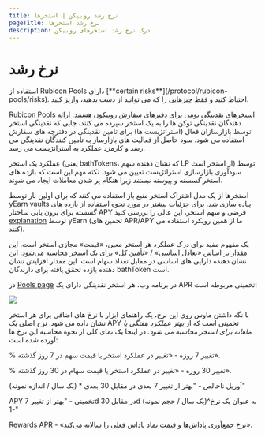 ```yaml
---
title: نرخ رشد روبیکن | استخرها
pageTitle: نرخ رشد استخرها
description: درک نرخ رشد استخرهای روبیکن
---
```


# نرخ رشد


<Callout type="warning" title="اعلامیه">
استفاده از Rubicon Pools دارای [**certain risks**](/protocol/rubicon-pools/risks). احتیاط کنید و فقط چیزهایی را که می توانید از دست بدهید، واریز کنید.
</Callout>


[Rubicon Pools](/docs/protocol/rubicon-pools/rubicon-pools) استخرهای نقدینگی بومی برای دفترهای سفارش روبیکون هستند. ارائه دهندگان نقدینگی توکن ها را به یک استخر سپرده می کنند، جایی که نقدینگی استخر توسط بازارسازان فعال (استراتژیست ها) برای تامین نقدینگی در دفترچه های سفارش استفاده می شود. سود حاصل از فعالیت های بازارساز به تامین کنندگان نقدینگی می رسد و کارمزد عملکرد به استراتژیست می رسد.

عملکرد یک استخر (یعنی bathTokens، که نشان دهنده سهم LP از استخر است) توسط سودآوری بازارسازی استراتژیست تعیین می شود. نکته مهم این است که بازده های استخر _گسسته و پیوسته نیستند_ زیرا هنگام پر شدن معاملات ایجاد می شوند.

استخرها از یک مدل اشتراک استخر منبع باز استفاده می کنند که برای اولین بار توسط yEarn vaults پیاده سازی شد. برای جزئیات بیشتر در مورد نحوه استفاده از بازده های گسسته برای برون یابی ساختار APY فرضی و سهم استخر، این عالی را بررسی کنید [explanation](https://docs.yearn.finance/getting-started/guides/how-to-understand-yvault-roi) توسط yEarn (تخمین های APR/APY ما از همین رویکرد استفاده می کنند).

یک مفهوم مفید برای درک عملکرد هر استخر معین، «قیمت» مجازی استخر است. این مقدار بر اساس «تعادل اساسی» / «تأمین کل» برای یک استخر محاسبه می‌شود. این نشان دهنده دارایی های اساسی در مقابل تعداد سهام است. این مقدار افزایش نشان دهنده بازده تحقق یافته برای دارندگان bathToken است.

در [Pools page](https://app.rubicon.finance/pools) در برنامه وب، هر استخر نقدینگی دارای یک APR تخمینی مربوطه است:

![](/assets/image(8).png)

با نگه داشتن ماوس روی این نرخ، یک راهنمای ابزار با نرخ های اضافی برای هر استخر نشان داده می شود. نرخ اصلی یک APY تخمینی است که از _بهتر عملکرد هفتگی یا ماهانه برای استخر محاسبه می شود._ در اینجا یک نمای کلی از نحوه محاسبه این نرخ ها آورده شده است:

% تغییر 7 روزه - «تغییر در عملکرد استخر یا قیمت سهم در 7 روز گذشته».

% تغییر 30 روزه - «تغییر در عملکرد استخر یا قیمت سهام در 30 روز گذشته».

آوریل ناخالص - "بهتر از تغییر 7 بعدی در مقابل 30 بعدی * (یک سال / اندازه نمونه)"

APY تخمینی - "بهتر از تغییر 7d در مقابل 30d به عنوان یک نرخ^(یک سال / حجم نمونه) -1"

Rewards APR - «نرخ جمع‌آوری پاداش‌ها و قیمت نماد پاداش فعلی را سالانه می‌کند».